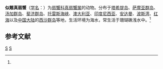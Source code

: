 {{NoteTA
|G1=Toponym
}}
{{Speciesbox
| taxon = Euxanthus sculptilis
| binomial_authority = (Dana, 1852)<ref name='id11731'>{{cite web| url =http://www.bioinfo.cn/db05/BjdwSpecies.php?action=view&id=11731| title =似雕真扇蟹| work =《中国动物物种编目数据库》| publisher =中国科学院微生物研究所| author =中国科学院动物研究所| accessdate =2009-04-28| deadurl =yes| archiveurl =https://web.archive.org/web/20160305085526/http://www.bioinfo.cn/db05/BjdwSpecies.php?action=view&id=11731| archivedate =2016-03-05}}</ref>
}}

'''似雕真扇蟹'''（[[学名|学名]]：{{lang|la|''Euxanthus sculptilis''}}）为[[扇蟹科|扇蟹科]][[真扇蟹属|真扇蟹属]]的动物。分布于[[塔希提岛|塔希提岛]]、[[萨摩亚群岛|萨摩亚群岛]]、[[東加|汤加群岛]]、[[斐济群岛|斐济群岛]]、[[托雷斯海峡|托雷斯海峡]]、[[澳大利亚|澳大利亚]]、[[印度尼西亚|印度尼西亚]]、[[安达曼|安达曼]]、[[波斯湾|波斯湾]]、[[红海|红海]]以及[[中国大陆|中国大陆]]的[[西沙群岛|西沙群岛]]等地，生活环境为海水，常生活于珊瑚礁浅水中。<ref name='id11731'/>

== 参考文献 ==
{{reflist}}

{{螃蟹小作品}}

{{Taxonbar}}
[[Category:1852年描述的动物|S]]
[[Category:真扇蟹属|S]]